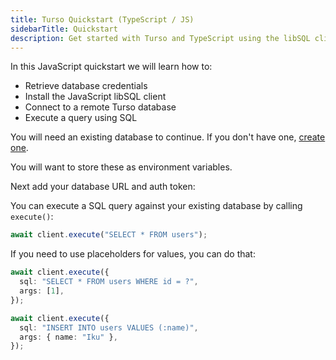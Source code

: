 ```yaml
---
title: Turso Quickstart (TypeScript / JS)
sidebarTitle: Quickstart
description: Get started with Turso and TypeScript using the libSQL client in a few simple steps
---
```


In this JavaScript quickstart we will learn how to:

- Retrieve database credentials
- Install the JavaScript libSQL client
- Connect to a remote Turso database
- Execute a query using SQL

<Steps>
  <Step title="Retrieve database credentials">

You will need an existing database to continue. If you don't have one, [create one](/quickstart).

<Snippet file="retrieve-database-credentials.mdx" />

<Info>You will want to store these as environment variables.</Info>

  </Step>

  <Step title="Install @libsql/client">

<Snippet file="install-libsql-client-ts.mdx" />

  </Step>
  <Step title="Initialize a new client">
    Next add your database URL and auth token:

<Snippet file="configure-libsql-client-ts.mdx" />

  </Step>
  <Step title="Execute a query using SQL">

You can execute a SQL query against your existing database by calling `execute()`:

```ts
await client.execute("SELECT * FROM users");
```

If you need to use placeholders for values, you can do that:

<CodeGroup>

```ts Positional
await client.execute({
  sql: "SELECT * FROM users WHERE id = ?",
  args: [1],
});
```

```ts Named
await client.execute({
  sql: "INSERT INTO users VALUES (:name)",
  args: { name: "Iku" },
});
```

</CodeGroup>

  </Step>
</Steps>
